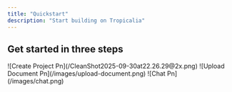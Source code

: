 ```yaml
---
title: "Quickstart"
description: "Start building on Tropicalia"
---
```


## Get started in three steps

<Steps>
  <Step title="Create a project">
    ![Create Project Pn](/CleanShot2025-09-30at22.26.29@2x.png)
  </Step>
  <Step title="Connect sources of memory">
    ![Upload Document Pn](/images/upload-document.png)
  </Step>
  <Step title="Test your RAG in the sandbox">
    ![Chat Pn](/images/chat.png)
  </Step>
</Steps>